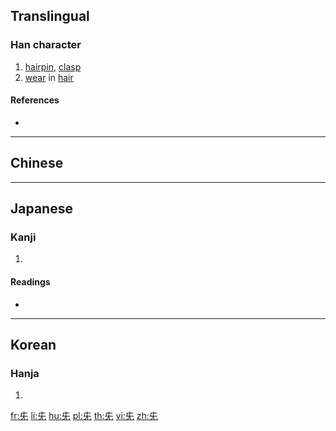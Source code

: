 {{character info/new}}
==Translingual==

===Han character===
{{Han char|rn=10|rad=儿|as=02|sn=4|four=|canj=KVU,QHU}}

# [[hairpin]], [[clasp]]
# [[wear]] in [[hair]]

====References====
* {{Han ref|kx=0123.050|dkj=01339|dj=0258.020|hdz=10265.010|uh=5142|ud=20802}}

----

==Chinese==
{{zh-see|簪|v}}

----

==Japanese==

===Kanji===
{{ja-kanji|grade=|rs=儿02}}

# {{defn|lang=ja|sort=儿02}}

====Readings====
* {{ja-readings|on=[[しん]] (shin), [[さん]] (san)|kun=[[かんざし]] (kanzashi)}}

----

==Korean==

===Hanja===
{{ko-hanja|hangeul=잠|rv=jam|mr=cham}}

# {{defn|lang=ko|sort=儿02}}

[[fr:兂]]
[[li:兂]]
[[hu:兂]]
[[pl:兂]]
[[th:兂]]
[[vi:兂]]
[[zh:兂]]